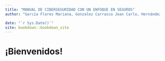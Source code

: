 ```yaml
---
title: "MANUAL DE CIBERSEGURIDAD CON UN ENFOQUE EN SEGUROS"
author: "García Flores Mariana, Gonzalez Carrasco Jean Carlo, Hernández Palma Eduardo, Hernández Pérez Evelyn Abigail, Martínez Pinto Selene del Sagrario."

date: "`r Sys.Date()`"
site: bookdown::bookdown_site
---
```


# ¡Bienvenidos! {-}